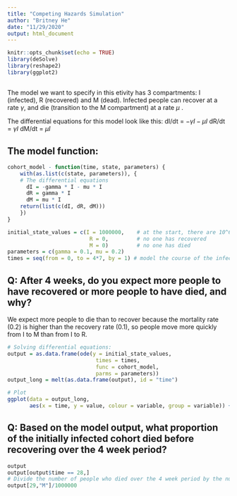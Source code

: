 ```yaml
---
title: "Competing Hazards Simulation"
author: "Britney He"
date: "11/29/2020"
output: html_document
---
```


```r
knitr::opts_chunk$set(echo = TRUE)
library(deSolve)
library(reshape2)
library(ggplot2)
```

## 
The model we want to specify in this etivity has 3 compartments: I (infected), R (recovered) and M (dead). 
Infected people can recover at a rate $\gamma$, and die (transition to the M compartment) at a rate $\mu$ .

The differential equations for this model look like this:
dI/dt = $-\gamma I - \mu I$
dR/dt = $\gamma I$
dM/dt = $\mu I$

## The model function:

```r
cohort_model - function(time, state, parameters) {  
    with(as.list(c(state, parameters)), {  
    # The differential equations
      dI = -gamma * I - mu * I  
      dR = gamma * I           
      dM = mu * I               
    return(list(c(dI, dR, dM))) 
    })
}
```


```r
initial_state_values = c(I = 1000000,    # at the start, there are 10^6 infected people
                          R = 0,         # no one has recovered
                          M = 0)         # no one has died 
parameters = c(gamma = 0.1, mu = 0.2)          
times = seq(from = 0, to = 4*7, by = 1) # model the course of the infection over 4 weeks = 4*7 days
```

## Q: After 4 weeks, do you expect more people to have recovered or more people to have died, and why?
We expect more people to die than to recover because the mortality rate (0.2) is higher than the recovery rate (0.1), so people move more quickly from I  to M than from I to R.


```r
# Solving differential equations:
output = as.data.frame(ode(y = initial_state_values, 
                            times = times, 
                            func = cohort_model,
                            parms = parameters))
output_long = melt(as.data.frame(output), id = "time")     

# Plot
ggplot(data = output_long,   
       aes(x = time, y = value, colour = variable, group = variable)) + geom_line() + xlab("Time (days)") + ylab("Number of people") +labs(colour = "Compartment") 
```


## Q: Based on the model output, what proportion of the initially infected cohort died before recovering over the 4 week period?

```r
output
output[output$time == 28,]
# Divide the number of people who died over the 4 week period by the number of people initially infected:
output[29,"M"]/1000000
```
